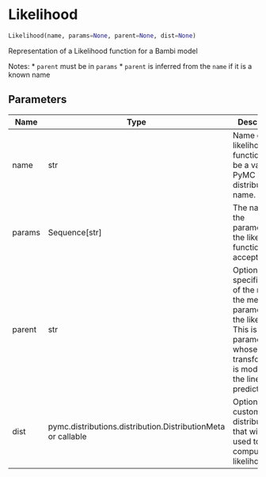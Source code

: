 # Likelihood { #bambi.Likelihood }

```python
Likelihood(name, params=None, parent=None, dist=None)
```

Representation of a Likelihood function for a Bambi model

Notes:
* `parent` must be in `params`
* `parent` is inferred from the `name` if it is a known name

## Parameters {.doc-section .doc-section-parameters}

| Name   | Type                                                         | Description                                                                                                                                                | Default    |
|--------|--------------------------------------------------------------|------------------------------------------------------------------------------------------------------------------------------------------------------------|------------|
| name   | str                                                          | Name of the likelihood function. Must be a valid PyMC distribution name.                                                                                   | _required_ |
| params | Sequence\[str\]                                              | The name of the parameters the likelihood function accepts.                                                                                                | `None`     |
| parent | str                                                          | Optional specification of the name of the mean parameter in the likelihood. This is the parameter whose transformation is modeled by the linear predictor. | `None`     |
| dist   | pymc.distributions.distribution.DistributionMeta or callable | Optional custom PyMC distribution that will be used to compute the likelihood.                                                                             | `None`     |